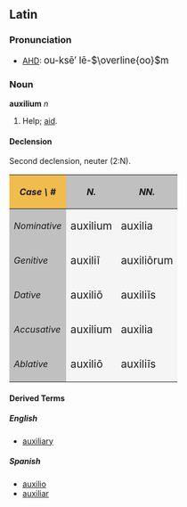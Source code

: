 ==Latin==
===Pronunciation===
*[[AHD]]: <big> ou-ks&#275;&prime; l&#275;-<math>\overline{oo}</math>m </big>

===Noun===
'''auxilium''' ''n''
# Help; [[aid]].

====Declension====
Second declension, neuter (2:N).
{| cellpadding="5" border="1"
!style="background:#F1BC4E;"| ''Case \ #''
!style="background:#C0C0C0;"| ''N.''
!style="background:#C0C0C0;"| ''NN.''
|-
!style="background:#C0C0C0;"| ''Nominative''
|style="background:#F5F5F5;"| <big> auxilium
|style="background:#F5F5F5;"| <big> auxilia
|-
!style="background:#C0C0C0;"| ''Genitive''
|style="background:#F5F5F5;"| <big> auxili&#299;
|style="background:#F5F5F5;"| <big> auxili&#333;rum
|-
!style="background:#C0C0C0;"| ''Dative''
|style="background:#F5F5F5;"| <big> auxili&#333;
|style="background:#F5F5F5;"| <big> auxili&#299;s
|-
!style="background:#C0C0C0;"| ''Accusative''
|style="background:#F5F5F5;"| <big> auxilium
|style="background:#F5F5F5;"| <big> auxilia
|-
!style="background:#C0C0C0;"| ''Ablative''
|style="background:#F5F5F5;"| <big> auxili&#333;
|style="background:#F5F5F5;"| <big> auxili&#299;s
|}

====Derived Terms====
=====English=====
*[[auxiliary]]
=====Spanish=====
*[[auxilio]]
*[[auxiliar]]